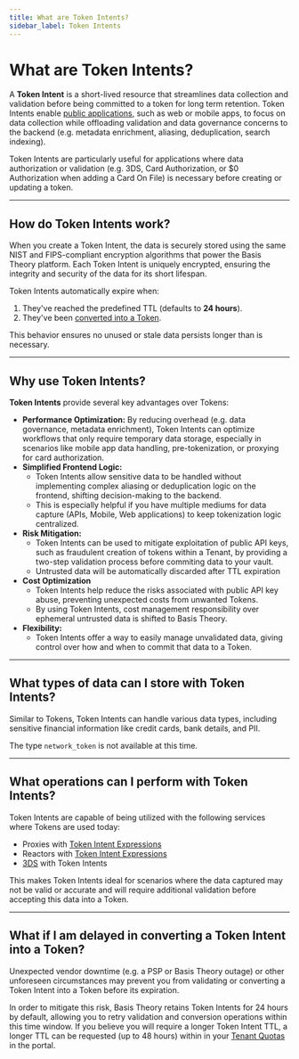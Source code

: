 ```yaml
---
title: What are Token Intents?
sidebar_label: Token Intents
---
```



# What are Token Intents?

A **Token Intent** is a short-lived resource that streamlines data collection and validation before being committed to a token for long term retention.
Token Intents enable [public applications](/docs/concepts/access-controls#what-are-applications), such as web or mobile apps,
to focus on data collection while offloading validation and data governance concerns to the backend (e.g. metadata enrichment, aliasing, deduplication, search indexing).

Token Intents are particularly useful for applications where data authorization or validation (e.g. 3DS, Card Authorization, or $0 Authorization when adding a Card On File) is necessary before creating or updating a token.

---

## How do Token Intents work?

When you create a Token Intent, the data is securely stored using the same NIST and FIPS-compliant encryption algorithms that power the Basis Theory platform.
Each Token Intent is uniquely encrypted, ensuring the integrity and security of the data for its short lifespan.

Token Intents automatically expire when:

1. They've reached the predefined TTL (defaults to **24 hours**).
2. They've been [converted into a Token](/docs/api/tokens/token-intents#convert-token-intent-to-token).

This behavior ensures no unused or stale data persists longer than is necessary.

---

## Why use Token Intents?

**Token Intents** provide several key advantages over Tokens:

- **Performance Optimization:** By reducing overhead (e.g. data governance, metadata enrichment), Token Intents can optimize workflows that only require temporary data storage, especially in scenarios like mobile app data handling, pre-tokenization, or proxying for card authorization.
- **Simplified Frontend Logic:**
  - Token Intents allow sensitive data to be handled without implementing complex aliasing or deduplication logic on the frontend, shifting decision-making to the backend.
  - This is especially helpful if you have multiple mediums for data capture (APIs, Mobile, Web applications) to keep tokenization logic centralized.
- **Risk Mitigation:**
  - Token Intents can be used to mitigate exploitation of public API keys, such as fraudulent creation of tokens within a Tenant, by providing a two-step validation process before commiting data to your vault.
  - Untrusted data will be automatically discarded after TTL expiration
- **Cost Optimization**
  - Token Intents help reduce the risks associated with public API key abuse, preventing unexpected costs from unwanted Tokens.
  - By using Token Intents, cost management responsibility over ephemeral untrusted data is shifted to Basis Theory.
- **Flexibility:**
  - Token Intents offer a way to easily manage unvalidated data, giving control over how and when to commit that data to a Token.

---

## What types of data can I store with Token Intents?

Similar to Tokens, Token Intents can handle various data types, including sensitive financial information like credit cards, bank details, and PII.

<Alert>The type `network_token` is not available at this time.</Alert>

---

## What operations can I perform with Token Intents?

Token Intents are capable of being utilized with the following services where Tokens are used today:

- Proxies with [Token Intent Expressions](/docs/expressions/detokenization)
- Reactors with [Token Intent Expressions](/docs/expressions/detokenization)
- [3DS](/docs/api/3ds/sessions) with Token Intents

This makes Token Intents ideal for scenarios where the data captured may not be valid or accurate and will require additional validation before accepting this data into a Token.

---

## What if I am delayed in converting a Token Intent into a Token?

Unexpected vendor downtime (e.g. a PSP or Basis Theory outage) or other unforeseen circumstances may prevent you from validating or converting a Token Intent into a Token before its expiration.

In order to mitigate this risk, Basis Theory retains Token Intents for 24 hours by default, allowing you to retry validation and conversion operations within this time window.
If you believe you will require a longer Token Intent TTL, a longer TTL can be requested (up to 48 hours) within in your [Tenant Quotas](/docs/api/rate-limits#default-quotas) in the portal.
